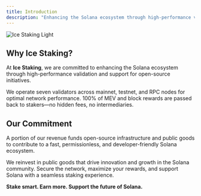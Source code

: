 ```yaml
---
title: Introduction
description: "Enhancing the Solana ecosystem through high-performance validation and open-source support."
---
```


<img
  className="block"
  src="/images/ice-staking.jpg"
  alt="Ice Staking Light"
/>


## Why Ice Staking?

At **Ice Staking**, we are committed to enhancing the Solana ecosystem through high-performance validation and support for open-source initiatives.

<CardGroup cols={2}>
  <Card
    title="High-Performance Validators"
    icon="server"
    href="#"
  >
    We operate seven validators across mainnet, testnet, and RPC nodes for optimal network performance.
  </Card>
  <Card
    title="Transparent Rewards"
    icon="coins"
    href="#"
  >
    100% of MEV and block rewards are passed back to stakers—no hidden fees, no intermediaries.
  </Card>
</CardGroup>

## Our Commitment

A portion of our revenue funds open-source infrastructure and public goods to contribute to a fast, permissionless, and developer-friendly Solana ecosystem.

<CardGroup cols={2}>
  <Card
    title="Funding Open-Source Projects"
    icon="gift"
    href="#"
  >
    We reinvest in public goods that drive innovation and growth in the Solana community.
  </Card>
  <Card
    title="Simplified Staking"
    icon="bolt"
    href="#"
  >
    Secure the network, maximize your rewards, and support Solana with a seamless staking experience.
  </Card>
</CardGroup>

**Stake smart. Earn more. Support the future of Solana.**
